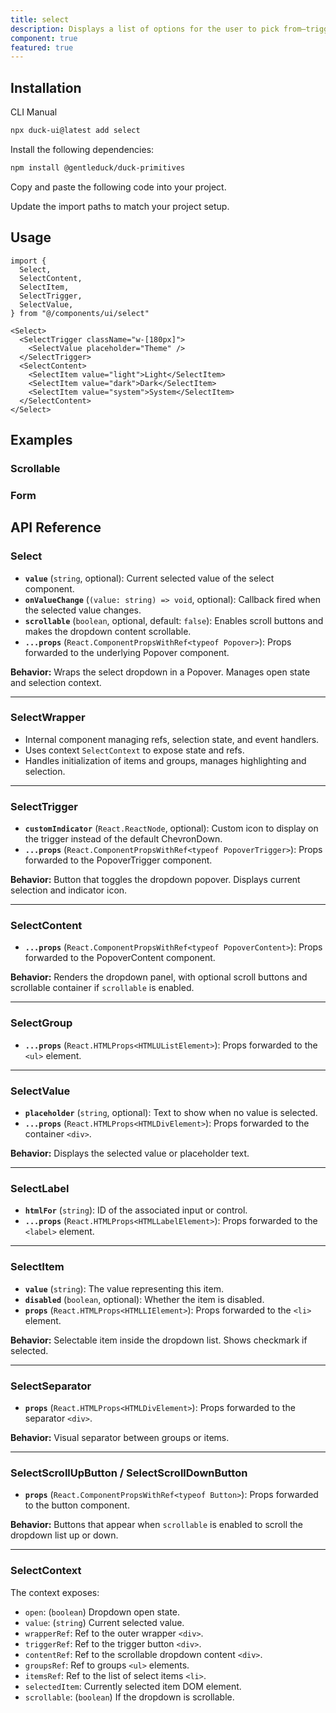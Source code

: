 ```yaml
---
title: select
description: Displays a list of options for the user to pick from—triggered by a button.
component: true
featured: true
---
```


<ComponentPreview
  name="select-1"
  description="A select component with a list of options."
/>

## Installation

<Tabs defaultValue="cli">

<TabsList>
  <TabsTrigger value="cli">CLI</TabsTrigger>
  <TabsTrigger value="manual">Manual</TabsTrigger>
</TabsList>
<TabsContent value="cli">

```bash
npx duck-ui@latest add select
```

</TabsContent>

<TabsContent value="manual">

<Steps>

<Step>Install the following dependencies:</Step>

```bash
npm install @gentleduck/duck-primitives
```

<Step>Copy and paste the following code into your project.</Step>

<ComponentSource name="select" />

<Step>Update the import paths to match your project setup.</Step>

</Steps>

</TabsContent>

</Tabs>

## Usage

```tsx
import {
  Select,
  SelectContent,
  SelectItem,
  SelectTrigger,
  SelectValue,
} from "@/components/ui/select"
```

```tsx
<Select>
  <SelectTrigger className="w-[180px]">
    <SelectValue placeholder="Theme" />
  </SelectTrigger>
  <SelectContent>
    <SelectItem value="light">Light</SelectItem>
    <SelectItem value="dark">Dark</SelectItem>
    <SelectItem value="system">System</SelectItem>
  </SelectContent>
</Select>
```

## Examples

### Scrollable

<ComponentPreview
  name="select-2"
  description="A select component with a scrollable list of options."
/>

### Form

<ComponentPreview name="select-3" />

## API Reference

### **Select**

* **`value`** (`string`, optional): Current selected value of the select component.
* **`onValueChange`** (`(value: string) => void`, optional): Callback fired when the selected value changes.
* **`scrollable`** (`boolean`, optional, default: `false`): Enables scroll buttons and makes the dropdown content scrollable.
* **`...props`** (`React.ComponentPropsWithRef<typeof Popover>`): Props forwarded to the underlying Popover component.

**Behavior:**
Wraps the select dropdown in a Popover. Manages open state and selection context.

---

### **SelectWrapper**

* Internal component managing refs, selection state, and event handlers.
* Uses context `SelectContext` to expose state and refs.
* Handles initialization of items and groups, manages highlighting and selection.

---

### **SelectTrigger**

* **`customIndicator`** (`React.ReactNode`, optional): Custom icon to display on the trigger instead of the default ChevronDown.
* **`...props`** (`React.ComponentPropsWithRef<typeof PopoverTrigger>`): Props forwarded to the PopoverTrigger component.

**Behavior:**
Button that toggles the dropdown popover. Displays current selection and indicator icon.

---

### **SelectContent**

* **`...props`** (`React.ComponentPropsWithRef<typeof PopoverContent>`): Props forwarded to the PopoverContent component.

**Behavior:**
Renders the dropdown panel, with optional scroll buttons and scrollable container if `scrollable` is enabled.

---

### **SelectGroup**

* **`...props`** (`React.HTMLProps<HTMLUListElement>`): Props forwarded to the `<ul>` element.

---

### **SelectValue**

* **`placeholder`** (`string`, optional): Text to show when no value is selected.
* **`...props`** (`React.HTMLProps<HTMLDivElement>`): Props forwarded to the container `<div>`.

**Behavior:**
Displays the selected value or placeholder text.

---

### **SelectLabel**

* **`htmlFor`** (`string`): ID of the associated input or control.
* **`...props`** (`React.HTMLProps<HTMLLabelElement>`): Props forwarded to the `<label>` element.

---

### **SelectItem**

* **`value`** (`string`): The value representing this item.
* **`disabled`** (`boolean`, optional): Whether the item is disabled.
* **`props`** (`React.HTMLProps<HTMLLIElement>`): Props forwarded to the `<li>` element.

**Behavior:**
Selectable item inside the dropdown list. Shows checkmark if selected.

---

### **SelectSeparator**

* **`props`** (`React.HTMLProps<HTMLDivElement>`): Props forwarded to the separator `<div>`.

**Behavior:**
Visual separator between groups or items.

---

### **SelectScrollUpButton / SelectScrollDownButton**

* **`props`** (`React.ComponentPropsWithRef<typeof Button>`): Props forwarded to the button component.

**Behavior:**
Buttons that appear when `scrollable` is enabled to scroll the dropdown list up or down.

---

### **SelectContext**

The context exposes:

* `open`: (`boolean`) Dropdown open state.
* `value`: (`string`) Current selected value.
* `wrapperRef`: Ref to the outer wrapper `<div>`.
* `triggerRef`: Ref to the trigger button `<div>`.
* `contentRef`: Ref to the scrollable dropdown content `<div>`.
* `groupsRef`: Ref to groups `<ul>` elements.
* `itemsRef`: Ref to the list of select items `<li>`.
* `selectedItem`: Currently selected item DOM element.
* `scrollable`: (`boolean`) If the dropdown is scrollable.

